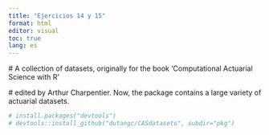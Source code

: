 ```yaml
---
title: "Ejercicios 14 y 15"
format: html
editor: visual
toc: true
lang: es
---
```


\# A collection of datasets, originally for the book 'Computational Actuarial Science with R'

\# edited by Arthur Charpentier. Now, the package contains a large variety of actuarial datasets.

```r
# install.packages("devtools")
# devtools::install_github("dutangc/CASdatasets", subdir="pkg")
```
